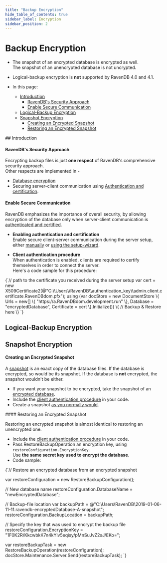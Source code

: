 ```yaml
---
title: "Backup Encryption"
hide_table_of_contents: true
sidebar_label: Encryption
sidebar_position: 2
---
```



# Backup Encryption  
<Admonition type="note" title="Note">

* The snapshot of an encrypted database is encrypted as well.  
  The snapshot of an unencrypted database is not uncrypted.  
* Logical-backup encryption is **not** supported by RavenDB 4.0 and 4.1.  

* In this page:  
  * [Introduction](../../../../client-api/operations/maintenance/backup/encrypted-backup.mdx#introduction)  
     * [RavenDB's Security Approach](../../../../client-api/operations/maintenance/backup/encrypted-backup.mdx#ravendbs-security-approach)  
     * [Enable Secure Communication](../../../../client-api/operations/maintenance/backup/encrypted-backup.mdx#enable-secure-communication)  
  * [Logical-Backup Encryption](../../../../client-api/operations/maintenance/backup/encrypted-backup.mdx#logical-backup-encryption)  
  * [Snapshot Encryption](../../../../client-api/operations/maintenance/backup/encrypted-backup.mdx#snapshot-encryption)  
     * [Creating an Encrypted Snapshot](../../../../client-api/operations/maintenance/backup/encrypted-backup.mdx#creating-an-encrypted-snapshot)  
     * [Restoring an Encrypted Snapshot](../../../../client-api/operations/maintenance/backup/encrypted-backup.mdx#restoring-an-encrypted-snapshot)  
</Admonition>
## Introduction

#### RavenDB's Security Approach

Encrypting backup files is just **one respect** of RavenDB's comprehensive security approach.  
Other respects are implemented in -

* [Database encryption](../../../../server/security/encryption/database-encryption.mdx)  
* Securing server-client communication using [Authentication and certification](../../../../server/security/authentication/certificate-configuration.mdx).  
#### Enable Secure Communication

RavenDB emphasizes the importance of overall security, by allowing encryption of the database only when 
server-client communication is [authenticated and certified](../../../../server/security/overview.mdx).  

* **Enabling authentication and certification**  
  Enable secure client-server communication during the server setup, either [manually](../../../../server/security/authentication/certificate-configuration.mdx) or [using the setup-wizard](../../../../start/installation/setup-wizard.mdx).  

* **Client authentication procedure**  
  When authentication is enabled, clients are required to certify themselves in order to connect the server.  
  Here's a code sample for this procedure:  
<TabItem value="encrypted_database" label="encrypted_database">
<CodeBlock language="csharp">
{`// path to the certificate you received during the server setup
var cert = new X509Certificate2(@"C:\\Users\\RavenDB\\authentication_key\\admin.client.certificate.RavenDBdom.pfx");
using (var docStore = new DocumentStore
\{
    Urls = new[] \{ "https://a.RavenDBdom.development.run" \},
    Database = "encryptedDatabase",
    Certificate = cert
\}.Initialize())
\{
    // Backup & Restore here
\}
`}
</CodeBlock>
</TabItem>  



## Logical-Backup Encryption

<Admonition type="note" title="Logical-backup encryption is not supported by RavenDB 4.0 and 4.1.  " id="logical-backup-encryption-is-not-supported-by-ravendb-4-0-and-4-1" href="#logical-backup-encryption-is-not-supported-by-ravendb-4-0-and-4-1">
</Admonition>



## Snapshot Encryption

#### Creating an Encrypted Snapshot

A [snapshot](../../../../client-api/operations/maintenance/backup/backup-overview.mdx#snapshot) is an exact copy of the database files. 
If the database is encrypted, so would be its snapshot. If the database is **not** encrypted, the snapshot wouldn't be either.  

* If you want your snapshot to be encrypted, take the snapshot of an [encrypted database](../../../../server/security/encryption/database-encryption.mdx#creating-an-encrypted-database-using-the-rest-api-and-the-client-api).  
* Include the [client authentication procedure](../../../../client-api/operations/maintenance/backup/encrypted-backup.mdx#enable-secure-communication) in your code.  
* Create a snapshot [as you normally would](../../../../client-api/operations/maintenance/backup/backup-overview.mdx#backup-types).  

<Admonition type="note" title="The incremental backups of an encrypted snapshot are **not** encrypted." id="the-incremental-backups-of-an-encrypted-snapshot-are-not-encrypted" href="#the-incremental-backups-of-an-encrypted-snapshot-are-not-encrypted">
</Admonition>
#### Restoring an Encrypted Snapshot

Restoring an encrypted snapshot is almost identical to restoring an unencrypted one.  

* Include the [client authentication procedure](../../../../client-api/operations/maintenance/backup/encrypted-backup.mdx#enable-secure-communication) in your code.  
* Pass RestoreBackupOperation an encryption key, using `restoreConfiguration.EncryptionKey`.  
   Use **the same secret key used to encrypt the database**.
* Code sample:
<TabItem value="restore_encrypted_database" label="restore_encrypted_database">
<CodeBlock language="csharp">
{`// Restore an encrypted database from an encrypted snapshot

var restoreConfiguration = new RestoreBackupConfiguration();

// New database name
restoreConfiguration.DatabaseName = "newEncryptedDatabase";

// Backup-file location
var backupPath = @"C:\\Users\\RavenDB\\2019-01-06-11-11.ravendb-encryptedDatabase-A-snapshot";
restoreConfiguration.BackupLocation = backupPath;

// Specify the key that was used to encrypt the backup file
restoreConfiguration.EncryptionKey = "1F0K2R/KkcwbkK7n4kYlv5eqisy/pMnSuJvZ2sJ/EKo=";

var restoreBackupTask = new RestoreBackupOperation(restoreConfiguration);
docStore.Maintenance.Server.Send(restoreBackupTask);
`}
</CodeBlock>
</TabItem>  



